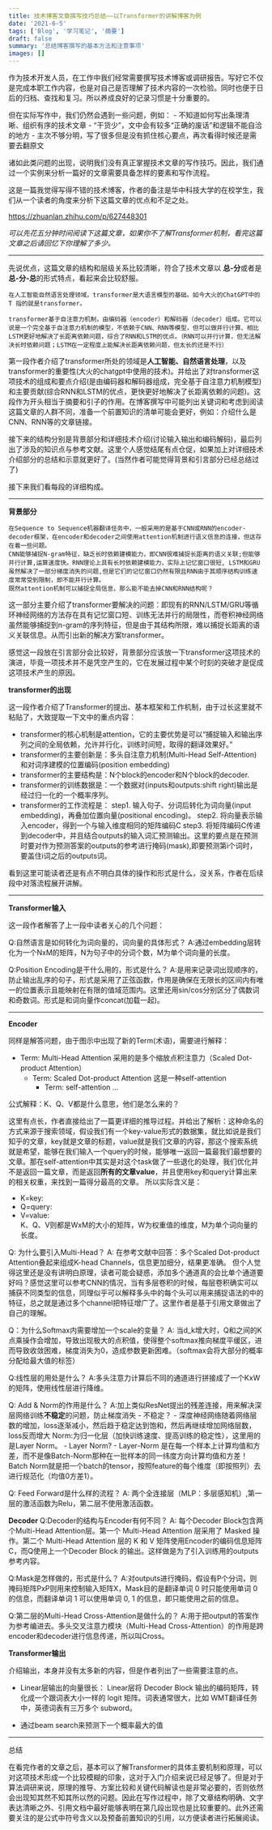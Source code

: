 ```yaml
---
title: 技术博客文章撰写技巧总结——以Transformer的讲解博客为例
date: '2021-6-5'
tags: ['Blog', '学习笔记', '摘要']
draft: false
summary: '总结博客撰写的基本方法和注意事项'
images: []
---
```


作为技术开发人员，在工作中我们经常需要撰写技术博客或调研报告。写好它不仅是完成本职工作内容，也是对自己是否理解了技术内容的一次检验。同时也便于日后的归档、查找和复习。所以养成良好的记录习惯是十分重要的。

但在实际写作中，我们仍然会遇到一些问题，例如：
    - 不知道如何写出条理清晰、组织有序的技术文章
    - “干货少”，文中会有较多“正确的废话”和逻辑不能自洽的地方
    - 主次不够分明，写了很多但是没有抓住核心要点，再次看得时候还是需要去翻原文

诸如此类问题的出现，说明我们没有真正掌握技术文章的写作技巧。因此，我们通过一个实例来分析一篇好的文章需要具备怎样的要素和写作流程。

这是一篇我觉得写得不错的技术博客，作者的备注是华中科技大学的在校学生，我们从一个读者的角度来分析下这篇文章的优点和不足之处。


https://zhuanlan.zhihu.com/p/627448301

*可以先花五分钟时间阅读下这篇文章，如果你不了解Transformer机制，看完这篇文章之后请回忆下你理解了多少。*


---
先说优点，这篇文章的结构和层级关系比较清晰，符合了技术文章以 **总-分**或者是 **总-分-总**的形式特点，看起来会比较舒服。


```
在人工智能自然语言处理领域，transformer是大语言模型的基础。如今大火的ChatGPT中的 T 指的就是transformer。

transformer基于自注意力机制，由编码器（encoder）和解码器（decoder）组成。它可以说是一个完全基于自注意力机制的模型，不依赖于CNN、RNN等模型，但可以做并行计算、相比LSTM更好地解决了长距离依赖问题，综合了RNN和LSTM的优点。（RNN可以并行计算，但无法解决长时依赖问题；LSTM在一定程度上能解决长距离依赖问题，但太长的还是不行）
```

第一段作者介绍了transformer所处的领域是**人工智能、自然语言处理**，以及transformer的重要性(大火的chatgpt中使用的技术)。并给出了对transformer这项技术的组成和要点介绍(是由编码器和解码器组成，完全基于自注意力机制模型)和主要贡献(综合RNN和LSTM的优点，更快更好地解决了长距离依赖的问题)。这段作为开头相当于摘要和引子的作用。在博客撰写中可能列出关键词和考虑到阅读这篇文章的人群不同，准备一个前置知识的清单可能会更好，例如：介绍什么是CNN、RNN等的文章链接。


接下来的结构分别是背景部分和详细技术介绍(讨论输入输出和编码解码)，最后列出了涉及的知识点与参考文献。这里个人感觉结尾有点仓促，如果加上对详细技术介绍部分的总结和示意就更好了。(当然作者可能觉得背景和引言部分已经总结过了)

接下来我们看每段的详细构成。

---
**背景部分**

```
在Sequence to Sequence机器翻译任务中，一般采用的是基于CNN或RNN的encoder-decoder框架，在encoder和decoder之间使用attention机制进行语义信息的连接，但这存在着一些问题。
CNN能够捕捉N-gram特征，缺乏长时依赖建模能力，即CNN很难捕捉长距离的语义关联;但能够并行计算,运算速度快。RNN理论上具有长时依赖建模能力，实际上记忆窗口很短, LSTM和GRU虽然解决了一部分梯度消失的问题,但是它们的记忆窗口仍然有限且RNN由于其顺序结构训练速度常常受到限制，即不能并行计算。
既然attention机制可以捕捉全局信息，那么能不能去掉CNN和RNN结构呢？

```
这一部分主要介绍了transformer要解决的问题：即现有的RNN/LSTM/GRU等循环神经网络的方法存在具有记忆窗口短、训练无法并行的局限性，而卷积神经网络虽然能够捕捉到n-gram的序列特征，但是由于其结构所限，难以捕捉长距离的语义关联信息。从而引出新的解决方案transformer。

感觉这一段放在引言部分会比较好，背景部分应该放一下transformer这项技术的演进，毕竟一项技术并不是凭空产生的，它在发展过程中某个时刻的突破才是促成这项技术产生的原因。


**transformer的出现**

这一段作者介绍了Transformer的提出、基本框架和工作机制，由于过长这里就不粘贴了，大致提取一下文中的重点内容：

- transformer的核心机制是attention，它的主要优势是可以“捕捉输入和输出序列之间的全局依赖，允许并行化，训练时间短，取得的翻译效果好。”
- transformer的主要创新是：多头自注意力机制(Multi-Head Self-Attention)和对词序建模的位置编码(position embedding)
- transformer的主要结构是：N个block的encoder和N个block的decoder.
- transformer的训练数据是：一个数据对(inputs和outputs:shift right)输出是经过归一化的一个概率序列。
- transformer的工作流程是：
    step1. 输入句子、分词后转化为词向量(input embedding)，再叠加位置向量(positional encoding)。
    step2. 将向量表示输入encoder，得到一个与输入维度相同的矩阵编码C
    step3. 将矩阵编码C传递到decoder中，并且结合outputs的输入词汇预测输出。这里的要点是在预测时要对作为预测答案的outputs的参考进行掩码(mask),即要预测第i个词时，要盖住i词之后的outputs词。

看到这里可能读者还是有点不明白具体的操作和形式是什么，没关系，作者在后续段中对落流程展开讲解。

---
**Transformer输入**

这一段作者解答了上一段中读者关心的几个问题：

Q:自然语言是如何转化为词向量的，词向量的具体形式？
A:通过embedding层转化为一个NxM的矩阵，N为句子中的分词个数，M为单个词向量的长度。

Q:Position Encoding是干什么用的，形式是什么？
A:是用来记录词出现顺序的，防止输出乱序的句子，形式是采用了正弦函数，作用是确保在无限长的区间内有唯一的位置表示且能映射在有限的值域范围内。这里还用sin/cos分别区分了偶数词和奇数词。形式是和词向量作concat(加载一起)。

---

**Encoder**

同样是解答问题，由于图示中出现了新的Term(术语)，需要进行解释：

- Term: Multi-Head Attention
    采用的是多个缩放点积注意力（Scaled Dot-product Attention）
    - Term: Scaled Dot-product Attention
        这是一种self-attention
        - Term: self-attention
            ...

公式解释：K、Q、V都是什么意思，他们是怎么来的？

这里有点长，作者直接给出了一篇更详细的推导过程。并给出了解析：这种命名的方式来源于搜索领域，假设我们有一个key-value形式的数据集，就比如说是我们知乎的文章，key就是文章的标题，value就是我们文章的内容，那这个搜索系统就是希望，能够在我们输入一个query的时候，能够唯一返回一篇最我们最想要的文章。那在self-attention中其实是对这个task做了一些退化的处理，我们优化并不是返回一篇文章，而是返回**所有的文章value**，并且使用key和query计算出来的相关权重，来找到一篇得分最高的文章。
所以实际含义是：
- K=key:
- Q=query:
- V=value:   
K、Q、V则都是WxM的大小的矩阵，W为权重值的维度，M为单个词向量的长度。

Q: 为什么要引入Multi-Head？
A: 在参考文献中回答：多个Scaled Dot-product Attention叠起来组成K-head Channels，信息更加细分，结果更准确。
但个人觉得这里还是没有讲明白原理，读者可能会疑惑，添加多个通道真的会比单个通道要好吗？感觉这里可以参考CNN的情况，当有多层卷积的时候，每层卷积确实可以捕获不同类型的信息，同理似乎可以解释多头中的每个头可以用来捕捉语法的中的特征，总之就是通过多个channel把特征增广了。这里作者是基于引用文章做出了自己的理解。

Q：为什么Softmax内需要增加一个scale的变量？
A: 当d_k增大时，Q和之间的K点乘操作会增加，导致出现极大的点积值，使得整个softmax推向梯度平缓区，进而导致收敛困难，梯度消失为0，造成参数更新困难。（softmax会将大部分的概率分配给最大值的标签）

Q:线性层的用处是什么？
A:多头注意力计算后不同的通道进行拼接成了一个KxW的矩阵，使用线性层进行降维。

Q: Add & Norm的作用是什么？
A:加上类似ResNet提出的残差连接，用来解决深层网络训练**不稳定**的问题，防止梯度消失
    - 不稳定？
    - 深度神经网络随着网络层数的增加，loss逐渐减小，然后趋于稳定达到饱和，然后再继续增加网络层数，loss反而增大
Norm:为归一化层（加快训练速度、提高训练的稳定性），这里用的是Layer Norm。
    - Layer Norm?
    - Layer-Norm 是在每一个样本上计算均值和方差，而不是像Batch-Norm那种在一批样本的同一纬度方向计算均值和方差！Batch Norm就是把一个batch的tensor，按照feature的每个维度（即按照列）去进行规范化（均值0方差1）。

Q: Feed Forward是什么样的流程？
A: 两个全连接层（MLP：多层感知机）,第一层的激活函数为Relu，第二层不使用激活函数。

**Decoder**
Q:Decoder的结构与Encoder有何不同？
A: 每个Decoder Block包含两个Multi-Head Attention层。第一个 Multi-Head Attention 层采用了 Masked 操作。第二个 Multi-Head Attention 层的 K 和 V 矩阵使用Encoder的编码信息矩阵C，而Q使用上一个Decoder Block 的输出。这样做是为了引入训练用的outputs参考内容。

Q:Mask是怎样做的，形式是什么？
A:对outputs进行掩码，假设有P个分词，则掩码矩阵PxP则用来控制输入矩阵X，Mask目的是翻译单词 0 时只能使用单词 0 的信息，而翻译单词 1 可以使用单词 0, 1 的信息，即只能使用之前的信息。


Q:第二层的Multi-Head Cross-Attention是做什么的？
A:用于把output的答案作为参考编进去。多头交叉注意力模块（Multi-Head Cross-Attention）的作用是跨encoder和decoder进行信息传递，所以叫Cross。

**Transformer输出**

介绍输出，本身并没有太多新的内容，但是作者列出了一些需要注意的点。

- Linear层输出的向量很长：
Linear层将 Decoder Block 输出的编码矩阵，转化成一个跟词表大小一样的 logit 矩阵。词表通常很大，比如 WMT翻译任务中，英德词表有三万多个 subword。

- 通过beam search来预测下一个概率最大的值

---
总结

在看完作者的文章之后，基本可以了解Transformer的具体主要机制和原理，可以对这项技术形成一个比较模糊的印象，这对于入门介绍来说已经足够了。但是对于算法调研来说，原理的推导、方案比较和关键代码解读也是非常必要的，否则依然会出现知其然不知其所以然的问题。因此在写作过程中，除了文章结构明确、文字表达清晰之外、引用文档中最好能够表明在第几段出现也是比较重要的。此外还需要关注的是公式中符号含义以及预备前置知识的引用，以方便读者进行拓展阅读。







    

